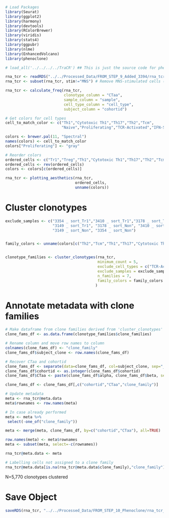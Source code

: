
```r
# Load Packages
library(Seurat)
library(ggplot2)
library(harmony)
library(devtools)
library(RColorBrewer)
library(viridis)
library(stats4)
library(ggpubr)
library(nlme)
library(EnhancedVolcano)
library(phenoclone)

# load_all('../../../../TraCR') ## This is just the source code for phenoclone package
```

```r
rna_tcr <- readRDS("../../Processed_Data/FROM_STEP_9_Added_3394/rna_tcr_combined.rds")
rna_tcr <- subset(rna_tcr, stim!="MNS") # Remove MNS-stimulated cells (for COVID paper)
```

```r
rna_tcr <- calculate_freq(rna_tcr, 
                          clonotype_column = "CTaa", 
                          sample_column = "sample",
                          cell_type_column = "cell_type",
                          subject_column = "cohortid")

```

```r
# Get colors for cell types
cell_to_match_color <- c("Th1","Cytotoxic Th1","Th17","Th2","Tcm",
                         "Naive","Proliferating","TCR-Activated","IFN-Stimulated","Tr1","Treg")

colors <- brewer.pal(11, "Spectral")
names(colors) <- cell_to_match_color
colors["Proliferating"] <- "gray"

# Reorder colors
ordered_cells <- c("Tr1","Treg","Th1","Cytotoxic Th1","Th17","Th2","Tcm","Naive","TCR-Activated","IFN-Stimulated","Proliferating")
ordered_cells <- rev(ordered_cells)
colors <- colors[c(ordered_cells)]

rna_tcr <- plotting_aesthetics(rna_tcr, 
                               ordered_cells,
                               unname(colors))

```

# Cluster clonotypes
```r
exclude_samples <- c("3354 _ sort_Tr1","3410 _ sort_Tr1","3178 _ sort_Tr1", 
                     "3149 _ sort_Tr1", "3178 _ sort_Non", "3410 _ sort_Non", 
                     "3149 _ sort_Non", "3354 _ sort_Non")


family_colors <- unname(colors[c("Th2","Tcm","Th1","Th17","Cytotoxic Th1","Treg","Tr1")]) 


clonotype_families <- cluster_clonotypes(rna_tcr, 
                                         minimum_count = 5, 
                                         exclude_cell_types = c("TCR-Activated","IFN-Stimulated","Proliferating"),
                                         exclude_samples = exclude_samples,
                                         n_families = 7,
                                         family_colors = family_colors
                                        )


```

# Annotate metadata with clone families
```r
# Make dataframe from clone families derived from 'cluster_clonotypes'
clone_fams_df <- as.data.frame(clonotype_families$clone_families)

# Rename column and move row names to column
colnames(clone_fams_df) <- "clone_family"
clone_fams_df$subject_clone <- row.names(clone_fams_df)

# Recover CTaa and cohortid
clone_fams_df <- separate(data=clone_fams_df, col=subject_clone, sep="_", into=c("cohortid","alpha","beta"))
clone_fams_df$cohortid <- as.integer(clone_fams_df$cohortid)
clone_fams_df$CTaa <- paste(clone_fams_df$alpha, clone_fams_df$beta, sep="_")

clone_fams_df <- clone_fams_df[,c("cohortid","CTaa","clone_family")]

# Update metadata
meta <- rna_tcr@meta.data
meta$rownames <- row.names(meta)

# In case already performed
meta <- meta %>% 
 select(-one_of("clone_family"))

meta <- merge(meta, clone_fams_df, by=c("cohortid","CTaa"), all=TRUE)

row.names(meta) <- meta$rownames
meta <- subset(meta, select=-c(rownames))

rna_tcr@meta.data <- meta

# Labelling cells not assigned to a clone family
rna_tcr@meta.data[is.na(rna_tcr@meta.data$clone_family),"clone_family"] <- "Unassigned"

```

N=5,770 clonotypes clustered

# Save Object
```r
saveRDS(rna_tcr, "../../Processed_Data/FROM_STEP_10_Phenoclone/rna_tcr_phenoclone.rds")
```


